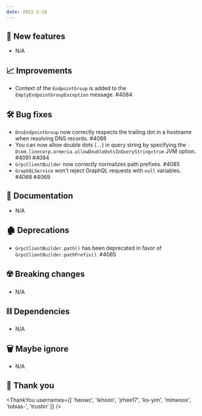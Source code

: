 ```yaml
---
date: 2022-2-18
---
```


## 🌟 New features

- N/A

## 📈 Improvements

- Context of the `EndpointGroup` is added to the `EmptyEndpointGroupException` message. #4084

## 🛠️ Bug fixes

- `DnsEndpointGroup` now correctly respects the trailing dot in a hostname when resolving DNS records. #4088
- You can now allow double dots (`..`) in query string by specifying the
  `-Dcom.linecorp.armeria.allowDoubleDotsInQueryString=true` JVM option. #4091 #4094
- `GrpcClientBuilder` now correctly normalizes path prefixes. #4085
- `GraphQLService` won't reject GraphQL requests with `null` variables. #4068 #4069

## 📃 Documentation

- N/A

## 🏚️ Deprecations

- `GrpcClientBuilder.path()` has been deprecated in favor of `GrpcClientBuilder.pathPrefix()`. #4085

## ☢️ Breaking changes

- N/A

## ⛓ Dependencies

- N/A

## 🗑 Maybe ignore

- N/A

## 🙇 Thank you

<ThankYou usernames={[
  'heowc',
  'ikhoon',
  'jrhee17',
  'ks-yim',
  'minwoox',
  'tobias-',
  'trustin'
]} />
